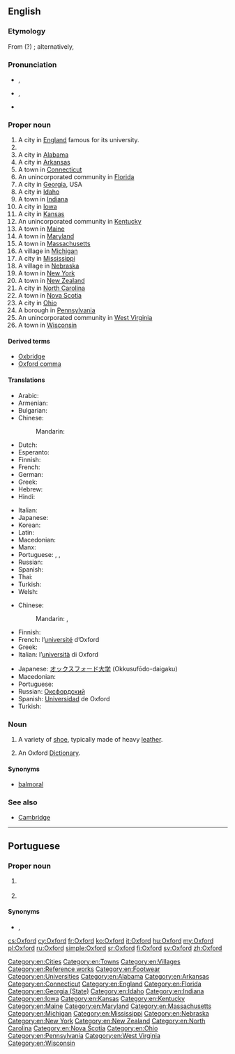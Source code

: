 {{slim-wikipedia}}
==English==

===Etymology===
From {{etyl|ang|en}}(?) {{term|Oxenaforda||[[oxen]] [[ford]]}}; alternatively, {{suffix|ox|ford|lang=en}}

===Pronunciation===
* {{a|UK}} {{enPR|ŏks'fəd}}, {{IPA|/ˈɒksfəd/|lang=en}}
* {{a|US}} {{enPR|äks'fərd}}, {{IPA|/ˈɑksfɚd/|lang=en}}
* {{audio|En-uk-Oxford.ogg|Audio (UK)|lang=en}}

===Proper noun===
{{en-proper noun}}

# A city in [[England]] famous for its university.
# {{w|Oxford University}}
# A city in [[Alabama]]
# A city in [[Arkansas]]
# A town in [[Connecticut]]
# An unincorporated community in [[Florida]]
# A city in [[Georgia]], USA
# A city in [[Idaho]]
# A town in [[Indiana]]
# A city in [[Iowa]]
# A city in [[Kansas]]
# An unincorporated community in [[Kentucky]]
# A town in [[Maine]]
# A town in [[Maryland]]
# A town in [[Massachusetts]]
# A village in [[Michigan]]
# A city in [[Mississippi]]
# A village in [[Nebraska]]
# A town in [[New York]]
# A town in [[New Zealand]]
# A city in [[North Carolina]]
# A town in [[Nova Scotia]]
# A city in [[Ohio]]
# A borough in [[Pennsylvania]]
# An unincorporated community in [[West Virginia]]
# A town in [[Wisconsin]]

====Derived terms====
* [[Oxbridge]]
* [[Oxford comma]]

====Translations====
{{trans-top|city}}
* Arabic: {{t|ar|أوكسفورد|m|tr=ʾuksfurd}}
* Armenian: {{t|hy|Օքսֆորդ|sc=Armn}}
* Bulgarian: {{t|bg|Оксфорд|m|tr=Óksford}}
* Chinese:
*: Mandarin: {{t+|cmn|牛津|tr=Niújīn|sc=Hani}}
* Dutch: {{t|nl|Oxford}}
* Esperanto: {{t|eo|Oksfordo}}
* Finnish: {{t+|fi|Oxford}}
* French: {{t+|fr|Oxford}}
* German: {{t|de|Oxford}}
* Greek: {{t+|el|Οξφόρδη|tr=Oxfórdi̱}}
* Hebrew: {{t|he|אוקספורד}}
* Hindi: {{t|hi|ऑक्सफ़ोर्ड|tr=ŏksfōrḍ}}
{{trans-mid}}
* Italian: {{t+|it|Oxford}}
* Japanese: {{t+|ja|オックスフォード|tr=Okkusufōdo}}
* Korean: {{t|ko|옥스포드|tr=Okseupodeu|sc=Hang}}
* Latin: {{t|la|Oxonia}}
* Macedonian: {{t|mk|Оксфорд|m|tr=Óksford}}
* Manx: {{t|gv|Aah yn Ollee|f}}
* Portuguese: {{t|pt|Oxford|f}}, {{t|pt|Oxónia|f}} {{qualifier|Portugal}}, {{t|pt|Oxônia}} {{qualifier|Brazil}}
* Russian: {{t+|ru|Оксфорд|m|tr=Óksford}}
* Spanish: {{t|es|Oxford}}
* Thai: {{t|th|อ็อกฟอร์ด|tr=ók-fôt}}
* Turkish: {{t|tr|Oxford}}
* Welsh: {{t|cy|Rhydychen|f}}
{{trans-bottom}}

{{trans-top|university}}
* Chinese:
*: Mandarin: {{t+|cmn|牛津大學|sc=Hani}}, {{t|cmn|牛津大学|tr=Niújīn dàxué|sc=Hani}}
* Finnish: {{t+|fi|Oxford}}
* French: l’[[université]] d’Oxford {{g|f}}
* Greek: {{t|el|Πανεπιστήμιο της Οξφόρδης}}
* Italian: l’[[università]] di Oxford {{g|f}}
{{trans-mid}}
* Japanese: [[オックスフォード]][[大学]] (Okkusufōdo-daigaku)
* Macedonian: {{t|mk|Оксфордски универзитет|m|tr=Óksfordski univerzitét}}
* Portuguese: {{t|pt|Oxford|f}}
* Russian: [[Оксфордский]] {{t+|ru|университет|m|tr=Óksfordskij universitét}}
* Spanish: [[universidad|Universidad]] de Oxford {{g|f}}
* Turkish: {{t|tr|Oxford}}
{{trans-bottom}}

===Noun===
{{en-noun}}

# A variety of [[shoe]], typically made of heavy [[leather]].
# {{context|by ellipsis|lang=en}} An Oxford [[dictionary|Dictionary]].

====Synonyms====
* {{sense|shoe}} [[balmoral]]

===See also===
* [[Cambridge]]

[[Category:en:Cities]]
[[Category:en:Towns]]
[[Category:en:Villages]]
[[Category:en:Reference works]]
[[Category:en:Footwear]]
[[Category:en:Universities]]
[[Category:en:Alabama]]
[[Category:en:Arkansas]]
[[Category:en:Connecticut]]
[[Category:en:England]]
[[Category:en:Florida]]
[[Category:en:Georgia (State)]]
[[Category:en:Idaho]]
[[Category:en:Indiana]]
[[Category:en:Iowa]]
[[Category:en:Kansas]]
[[Category:en:Kentucky]]
[[Category:en:Maine]]
[[Category:en:Maryland]]
[[Category:en:Massachusetts]]
[[Category:en:Michigan]]
[[Category:en:Mississippi]]
[[Category:en:Nebraska]]
[[Category:en:New York]]
[[Category:en:New Zealand]]
[[Category:en:North Carolina]]
[[Category:en:Nova Scotia]]
[[Category:en:Ohio]]
[[Category:en:Pennsylvania]]
[[Category:en:West Virginia]]
[[Category:en:Wisconsin]]

----

==Portuguese==

===Proper noun===
{{pt-proper noun|f}}

# {{l/en|Oxford}} {{gloss|city}}
# {{l/en|Oxford}} {{gloss|university}}

====Synonyms====
* {{sense|city}} {{l/pt|Oxónia}}, {{l/pt|Oxônia}}

[[cs:Oxford]]
[[cy:Oxford]]
[[fr:Oxford]]
[[ko:Oxford]]
[[it:Oxford]]
[[hu:Oxford]]
[[my:Oxford]]
[[pl:Oxford]]
[[ru:Oxford]]
[[simple:Oxford]]
[[sr:Oxford]]
[[fi:Oxford]]
[[sv:Oxford]]
[[zh:Oxford]]